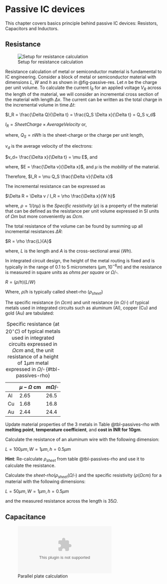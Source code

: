# Passive IC devices {#sec-passives}

This chapter covers basics principle behind passive IC devices: Resistors, Capacitors and Inductors.


## Resistance {#sec-passive-res}

![Setup for resistance calculation](figures/fig-passives-res.png){#fig-passive-res}

Resistance calculation of metal or semiconductor material is fundamental to IC engineering.
Consider a block of metal or semiconductor material with dimensions $L, W$ and $h$ as shown in @fig-passive-res. Let $n$ be the charge per unit volume.
To calculate the current $I_R$ for an applied voltage $V_R$ across the length of the material, we will consider an incremental cross section of the material with length $\Delta x$. 
The current can be written as the total charge in the incremental volume in time $\Delta t$: 

$I_R = \frac{\Delta Q}{\Delta t} = \frac{Q_S \Delta x}{\Delta t} = Q_S v_d$

$I_R = Sheet Charge \times Average Velocity$ or, 

where, $Q_S = nWh$ is the sheet-charge or the charge per unit length,

$v_d$ is the average velocity of the electrons:

$v_d= \frac{\Delta x}{\Delta t} = \mu E$, and 

where, $E = \frac{\Delta v}{\Delta x}$, and $\mu$ is the _mobility_ of the material.

Therefore, $I_R = \mu Q_S \frac{\Delta v}{\Delta x}$

The incremental resistance can be expressed as 

$\Delta R = \Delta v / I_R = \rho \frac{\Delta x}{W h}$

where, $\rho = 1/(n \mu)$ is the _Specific resistivity_ ($\rho$) is a property of the material that can be defined as the resistance per unit volume expressed in SI units of $\Omega m$ but more conveniently as $\Omega cm$. 

The total resistance of the volume can be found by summing up all incremental resistances $\Delta R$:

$R = \rho \frac{L}{A}$

where, $L$ is the length and $A$ is the cross-sectional areai ($W h$).

In integrated circuit design, the height of the metal routing is fixed and is typically in the range of $0.1$ to $5$ micrometers ($\mu m, 10^{-6} m)$ and the resistance is measured in square units as _ohms per square_ or $\Omega/\square$.

$R = (\rho/h) (L/W)$

Where, $\rho/h$ is typically called sheet-rho ($\rho_{sheet}$)

The specific resistance (in $\Omega cm$) and unit resistance (in $\Omega/\square$) of typical metals used in integrated circuits such as aluminum (Al), copper (Cu) and gold (Au) are tabulated:

| | $\mu -\Omega$ cm | $m\Omega/\square$ |
|----------|---------|---------|
| Al | 2.65 | 26.5 |
| Cu | 1.68 | 16.8 |
| Au | 2.44 | 24.4 |
:Specific resistance (at $20^\circ C$) of typical metals used in integrated circuits expressed in $\Omega cm$ and, the unit resistance of a height of $1\mu m$ metal expressed in $\Omega/\square$ {#tbl-passives-rho}

::: {.callout-tip title="Excercise: Update material properties in the Table"}
Update material properties of the 3 metals in Table @tbl-passives-rho with **melting point**, **temperature coefficient**, and **cost in INR for 10gm**.
:::

::: {.callout-tip title="Excercise: Resistance calculation"}

Calculate the resistance of an aluminum wire with the following dimension:

$L=100\mu m, W=1\mu m, h=0.5\mu m$

**Hint**: Re-calculate $\rho_{sheet}$ from table @tbl-passives-rho and use it to calculate the resistance.

:::

::: {.callout-tip title="Excercise: Sheet-Rho and specific resistivity calculation"}

Calculate the _sheet-rho_($\rho_{sheet} ( \Omega/\square$) and the specific resistivity ($\rho (\Omega cm$) for a material with the following dimensions:

$L=50\mu m, W=1\mu m, h=0.5\mu m$

and the measured resistance across the length is $35 \Omega$.
:::



## Capacitance {#sec-passive-cap}

![Parallel plate calculation](figures/fig-passive-cap.eps){#fig-passive-cap}

